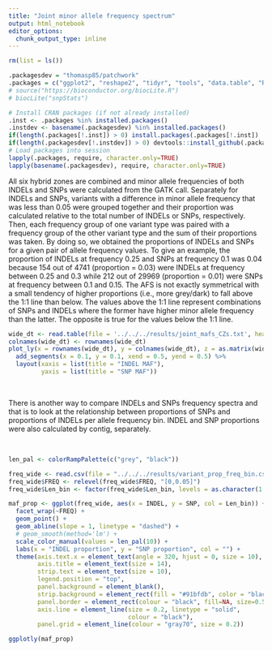 ```yaml
---
title: "Joint minor allele frequency spectrum"
output: html_notebook
editor_options: 
  chunk_output_type: inline
---
```


```r
rm(list = ls())

.packagesdev = "thomasp85/patchwork"
.packages = c("ggplot2", "reshape2", "tidyr", "tools", "data.table", "RColorBrewer", "dplyr", "textshape", "plotly", "devtools")
# source("https://bioconductor.org/biocLite.R")
# biocLite("snpStats")

# Install CRAN packages (if not already installed)
.inst <- .packages %in% installed.packages()
.instdev <- basename(.packagesdev) %in% installed.packages()
if(length(.packages[!.inst]) > 0) install.packages(.packages[!.inst])
if(length(.packagesdev[!.instdev]) > 0) devtools::install_github(.packagesdev[!.instdev])
# Load packages into session
lapply(.packages, require, character.only=TRUE)
lapply(basename(.packagesdev), require, character.only=TRUE)
```


All six hybrid zones are combined and minor allele frequencies of both INDELs and SNPs were calculated from the GATK call. Separately for INDELs and SNPs, variants with a difference in minor allele frequency that was less than 0.05 were grouped together and their proportion was calculated relative to the total number of INDELs or SNPs, respectively. Then, each frequency group of one variant type was paired with a frequency group of the other variant type and the sum of their proportions was taken. By doing so, we obtained the proportions of INDELs and SNPs for a given pair of allele frequency values. To give an example, the proportion of INDELs at frequency 0.25 and SNPs at frequency 0.1 was 0.04 because 154 out of 4741 (proportion = 0.03) were INDELs at frequency between 0.25 and 0.3 while 212 out of 29969 (proportion = 0.01) were SNPs at frequency between 0.1 and 0.15. The AFS is not exactly symmetrical with a small tendency of higher proportions (i.e., more grey/dark) to fall above the 1:1 line than below. The values above the 1:1 line represent combinations of SNPs and INDELs where the former have higher minor allele frequency than the latter. The opposite is true for the values below the 1:1 line.

```r
wide_dt <- read.table(file = '../../../results/joint_mafs_CZs.txt', header = TRUE, sep = '\t', row.names = 1)
colnames(wide_dt) <- rownames(wide_dt)
plot_ly(x = rownames(wide_dt), y = colnames(wide_dt), z = as.matrix(wide_dt), colors = "Greys", type = "heatmap") %>%
  add_segments(x = 0.1, y = 0.1, xend = 0.5, yend = 0.5) %>%
  layout(xaxis = list(title = "INDEL MAF"),
         yaxis = list(title = "SNP MAF"))
```

\

There is another way to compare INDELs and SNPs frequency spectra and that is to look at the relationship between proportions of SNPs and proportions of INDELs per allele frequency bin. INDEL and SNP proportions were also calculated by contig, separately.

\

```r
len_pal <- colorRampPalette(c("grey", "black"))

freq_wide <- read.csv(file = "../../../results/variant_prop_freq_bin.csv")
freq_wide$FREQ <- relevel(freq_wide$FREQ, "[0,0.05]")
freq_wide$Len_bin <- factor(freq_wide$Len_bin, levels = as.character(1:10))

maf_prop <- ggplot(freq_wide, aes(x = INDEL, y = SNP, col = Len_bin)) +
  facet_wrap(~FREQ) +
  geom_point() +
  geom_abline(slope = 1, linetype = "dashed") +
  # geom_smooth(method='lm') +
  scale_color_manual(values = len_pal(10)) +
  labs(x = "INDEL proportion", y = "SNP proportion", col = "") +
  theme(axis.text.x = element_text(angle = 320, hjust = 0, size = 10),
        axis.title = element_text(size = 14),
        strip.text = element_text(size = 10),
        legend.position = "top",
        panel.background = element_blank(),
        strip.background = element_rect(fill = "#91bfdb", color = "black"),
        panel.border = element_rect(colour = "black", fill=NA, size=0.5),
        axis.line = element_line(size = 0.2, linetype = "solid",
                                 colour = "black"),
        panel.grid = element_line(colour = "gray70", size = 0.2))

ggplotly(maf_prop)
```

